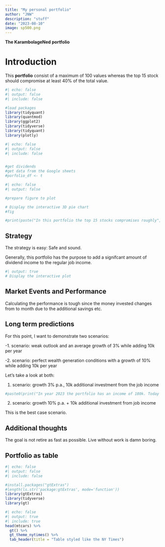 ```yaml
---
title: "My personal portfolio"
author: "JNW"
description: "stuff"
date: "2023-08-10"
image: sp500.png
---
```


**The KarambolageNed portfolio**

# Introduction

This **portfolio** consist of a maximum of 100 values whereas the top 15 stock should compromise at least 40% of the total value.

```r
#| echo: false
#| output: false
#| include: false

#load packages
library(tidyquant)
library(quantmod)
library(ggplot2)
library(tidyverse)
library(tidyquant)
library(plotly)

```

```r
 
#| echo: false
#| output: false
#| include: false


#get dividends
#get data from the Google sheets 
#porfolio_df <- t

```

```r
#| echo: false
#| output: false

#prepare figure to plot

```

```r
# Display the interactive 3D pie chart
#fig

#print(paste("In this portfolio the top 15 stocks compromises roughly", as.character(round(sum(sp500_df_top10$weight[1:10]),3)*100), "%  of the market capitaliztation."))
```

## Strategy

The strategy is easy: Safe and sound.

Generally, this portfolio has the purpose to add a signifcant amount of dividend income to the regular job income.

```r
#| output: true
# Display the interactive plot

```

## Market Events and Performance

Calculating the performance is tough since the money invested changes from to month due to the additional savings etc.

## Long term predictions

For this point, I want to demonstrate two scenarios:

-1. scenario: weak outlook and an average growth of 3% while adding 10k per year

-2. scenario: perfect wealth generation conditions with a growth of 10% while adding 10k per year

Let's take a look at both:

1.  scenario: growth 3% p.a., 10k additional investment from the job income

```r
#paste0(print("In year 2023 the portfolio has an income of 180k. Today the value is", as.character(round(sum(x),3)), "k"))
```

2.  scenario: growth 10% p.a. + 10k additional investment from job income

This is the best case scenario.

## Additional thoughts

The goal is not retire as fast as possible. Live without work is damn boring.


## Portfolio as table 


```r
#| echo: false
#| output: false
#| include: false

#install.packages("gtExtras")
#length(ls.str('package:gtExtras', mode='function'))
library(gtExtras)
library(tidyverse)
library(gt)

```

```r
#| echo: false
#| output: true
#| include: true
head(mtcars) %>% 
  gt() %>% 
  gt_theme_nytimes() %>% 
  tab_header(title = "Table styled like the NY Times")

```

